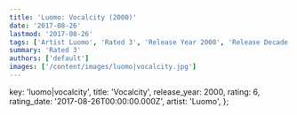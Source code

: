 ```yaml
---
title: 'Luomo: Vocalcity (2000)'
date: '2017-08-26'
lastmod: '2017-08-26'
tags: ['Artist Luomo', 'Rated 3', 'Release Year 2000', 'Release Decade 2000']
summary: 'Rated 3'
authors: ['default']
images: ['/content/images/luomo|vocalcity.jpg']
---
```


  key: 'luomo|vocalcity',
  title: 'Vocalcity',
  release_year: 2000,
  rating: 6,
  rating_date: '2017-08-26T00:00:00.000Z',
  artist: 'Luomo',
};

<MusicRating data={data} />

